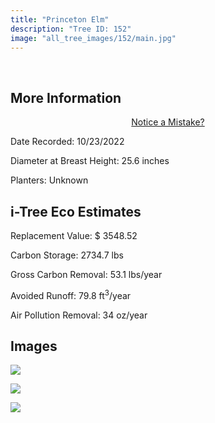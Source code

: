 ```yaml
---
title: "Princeton Elm"
description: "Tree ID: 152"
image: "all_tree_images/152/main.jpg"
---
```


<br>

## **More Information**
::: column-margin
<center><a class="button" href="https://forms.gle/W6f5nwYxrM33hF4f7">Notice a Mistake?</a></center>
:::


Date Recorded:  10/23/2022

Diameter at Breast Height:  25.6  inches

Planters:  Unknown

## **i-Tree Eco Estimates**


 Replacement Value: $ 3548.52

 Carbon Storage:  2734.7  lbs

 Gross Carbon Removal:  53.1  lbs/year

 Avoided Runoff:  79.8  ft<sup>3</sup>/year

 Air Pollution Removal:  34  oz/year

## **Images**


 ![](all_tree_images/152/IMG_6926.jpg)

 ![](all_tree_images/152/IMG_6927.jpg)

 ![](all_tree_images/152/main.jpg)
